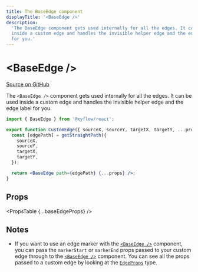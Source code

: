 ```yaml
---
title: The BaseEdge component
displayTitle: '<BaseEdge />'
description:
  'The BaseEdge component gets used internally for all the edges. It can be used
  inside a custom edge and handles the invisible helper edge and the edge label
  for you.'
---
```



# &lt;BaseEdge />

[Source on GitHub](https://github.com/xyflow/xyflow/blob/v11/packages/core/src/components/Edges/BaseEdge.tsx/#L7)

The `<BaseEdge />` component gets used internally for all the edges. It can be
used inside a custom edge and handles the invisible helper edge and the edge label
for you.

```jsx
import { BaseEdge } from '@xyflow/react';

export function CustomEdge({ sourceX, sourceY, targetX, targetY, ...props }) {
  const [edgePath] = getStraightPath({
    sourceX,
    sourceY,
    targetX,
    targetY,
  });

  return <BaseEdge path={edgePath} {...props} />;
}
```

## Props

<PropsTable {...baseEdgeProps} />

## Notes

- If you want to use an edge marker with the [`<BaseEdge />`](/api-reference/components/base-edge) component,
  you can pass the `markerStart` or `markerEnd` props passed to your custom edge
  through to the [`<BaseEdge />`](/api-reference/components/base-edge) component. You can see all the props
  passed to a custom edge by looking at the [`EdgeProps`](/api-reference/types/edge-props) type.
